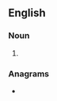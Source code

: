 ==English==

===Noun===
{{head|en|noun plural form}}

# {{plural of|reasoning|lang=en}}

===Anagrams===
* {{anagrams|en|a=aeginnorss|oranginess}}